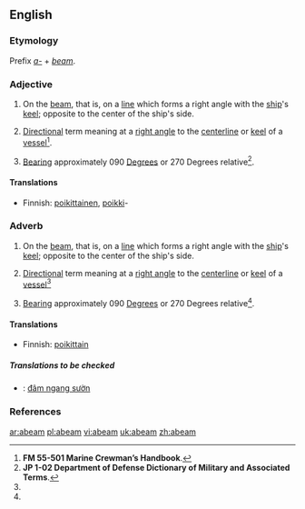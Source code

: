 ==English==

===Etymology===
Prefix ''[[a-]]'' + ''[[beam]]''.

===Adjective===
{{en-adj}}

# {{nautical}} On the [[beam]], that is, on a [[line]] which forms a right angle with the [[ship]]'s [[keel]]; opposite to the center of the ship's side.
# {{nautical}} [[direction|Direction]]al term meaning at a [[right angle]] to the [[centerline]] or [[keel]] of a [[vessel]]<ref name="FM55-501">'''FM 55-501 Marine Crewman’s Handbook'''.</ref>.
# {{nautical}} [[Bearing]] approximately 090 [[Degrees]] or 270 Degrees relative<ref name="JP102">'''JP 1-02 Department of Defense Dictionary of Military and Associated Terms'''.</ref>.

====Translations====
{{trans-top}}
*Finnish: [[poikittainen]], [[poikki]]-
{{trans-bottom}}

===Adverb===
{{en-adv}}

# {{nautical}} On the [[beam]], that is, on a [[line]] which forms a right angle with the [[ship]]'s [[keel]]; opposite to the center of the ship's side.
# {{nautical}} [[direction|Direction]]al term meaning at a [[right angle]] to the [[centerline]] or [[keel]] of a [[vessel]]<ref name="FM55-501"/>
# {{nautical}} [[Bearing]] approximately 090 [[Degrees]] or 270 Degrees relative<ref name="JP102"/>.

====Translations====
{{trans-top}}
*Finnish: [[poikittain]]
{{trans-bottom}}

=====Translations to be checked=====
{{checktrans}}
*{{ttbc|Vietnamese}}: [[đâm ngang sườn]]

===References===
<references/>

[[ar:abeam]]
[[pl:abeam]]
[[vi:abeam]]
[[uk:abeam]]
[[zh:abeam]]